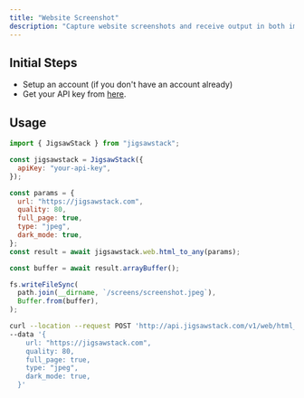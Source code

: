 ```yaml
---
title: "Website Screenshot"
description: "Capture website screenshots and receive output in both image and PDF formats using the [HTML To ANY API](/docs/api-reference/web/html-to-any)."
---
```


## Initial Steps

- Setup an account (if you don't have an account already)
- Get your API key from [here](https://jigsawstack.com/dashboard).

## Usage

<CodeGroup>

```javascript Node.js
import { JigsawStack } from "jigsawstack";

const jigsawstack = JigsawStack({
  apiKey: "your-api-key",
});

const params = {
  url: "https://jigsawstack.com",
  quality: 80,
  full_page: true,
  type: "jpeg",
  dark_mode: true,
};
const result = await jigsawstack.web.html_to_any(params);

const buffer = await result.arrayBuffer();

fs.writeFileSync(
  path.join(__dirname, `/screens/screenshot.jpeg`),
  Buffer.from(buffer),
);
```

```bash cURL
curl --location --request POST 'http://api.jigsawstack.com/v1/web/html_to_any'  --header 'Content-Type: application/json' --header 'x-api-key: <your-api-key-here>' \
--data '{
    url: "https://jigsawstack.com",
    quality: 80,
    full_page: true,
    type: "jpeg",
    dark_mode: true,
  }'
```

</CodeGroup>
